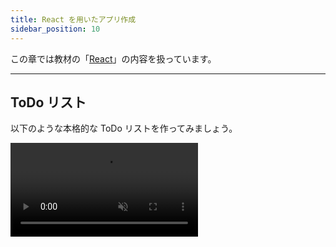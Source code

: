 ```yaml
---
title: React を用いたアプリ作成
sidebar_position: 10
---
```



この章では教材の「[React](/docs/advanced/react/)」の内容を扱っています。

---

## ToDo リスト

以下のような本格的な ToDo リストを作ってみましょう。

<video src={todoAppVideo} loop autoPlay muted controls />

- ToDo のカテゴリを自分で作成できます
- カテゴリごとにタスクを追加することができます
- ToDo の削除・編集ができます
- ToDo が完了したらチェックをつけることができます
- カテゴリを削除するとその配下にある ToDo も削除されます

### ヒント

以下ヒントです。

#### ヒント１

いきなりデザインも機能も同時に本格的にするのは複雑なので、まずは最小限の機能に焦点を絞るのがよいでしょう。手始めに、カテゴリなどは考えず ToDo を追加・削除・編集するアプリを作ってみましょう。

この教材の [React の章](/docs/advanced/react/#課題-2)で簡単な ToDo アプリを実際に作っている箇所もあるので、そちらも参考にしてみましょう。

#### ヒント２

大まかにみれば、肝心の ToDo に関しては次のようなモデル（型）を用意すればよさそうです

```javascript
type Todo = {
  id: number, // ToDo の id
  category: string, // ToDo の属するカテゴリ
  content: string, // ToDo の内容
  isDone: boolean, // ToDo が完了しているかどうか
};
```

そして複数の ToDo をまとめてリストとして管理します。

```javascript
const [todos, setTodos] = useState<Todo[]>([]);

const addTodo = (newTodo: Todo) => {
    // todos を更新する操作
};

const updateTodoContent = (id: number, newContent: string) => {
    // todo の内容を更新する操作
};

const updateTodoIsDone = (id: number) => {
    // todo が完了したかを更新する操作
};

const removeTodo = (id: number) => {
    // todos を削除する操作
}
```

また、カテゴリもリストに格納して管理できます。

```javascript
const [categories, setCategories] = useState<string[]>([]);

const addCategory = (newCategory: string) => {
    // カテゴリを追加する操作
}

const removeCategory = (existingCategory: string) => {
    // カテゴリを削除する操作
}
```

### 解答例

以下解答例です。

<ViewSource url={import.meta.url} path="_sample" />
